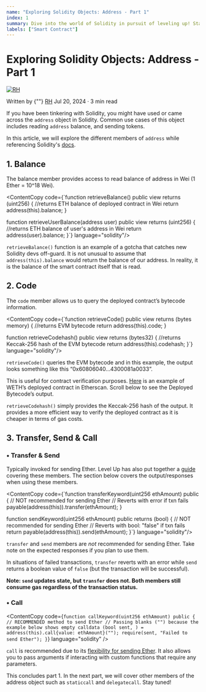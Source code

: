 ```yaml
---
name: "Exploring Solidity Objects: Address - Part 1"
index: 1
summary: Dive into the world of Solidity in pursuit of leveling up! Starting with Address object.
labels: ["Smart Contract"]
---
```



# Exploring Solidity Objects: Address - Part 1

<div className= "flex">
    <a href="https://x.com/rh_bdl" target="_blank" rel="noopener noreferrer">
        <img
        src="https://pbs.twimg.com/profile_images/1751242830398287872/8VKShh46.jpg"
        alt="RH"
        style={{ borderRadius: "50%", width: "52px", height: "52px" }}
        />
    </a>
    <div>
        <p style={{ margin: "0 0 2.5rem 1rem" }}>
            <span style={{ color: "#6A6A6A" }}>Written by {""}</span> <a href="https://x.com/rh_bdl" target="_blank" rel="noopener noreferrer" style={{ color: "black", fontWeight: "bold"}}>RH</a>
            <span style={{ display: "block", color: "#6A6A6A", fontSize: "13px" }}>Jul 20, 2024 · 3 min read</span>
        </p>
    </div>
</div>

If you have been tinkering with Solidity, you might have used or came across the `address` object in Solidity. Common use cases of this object includes reading `address` balance, and sending tokens.

In this article, we will explore the different members of `address` while referencing Solidity's [docs](https://docs.soliditylang.org/en/latest/cheatsheet.html#members-of-address).

## **1. Balance**

The balance member provides access to read balance of address in Wei (1 Ether = 10^18 Wei).

<ContentCopy code={`function retrieveBalance() public view returns (uint256) {
    //returns ETH balance of deployed contract in Wei
    return address(this).balance;
}

function retrieveUserBalance(address user) public view returns (uint256) {
    //returns ETH balance of user's address in Wei
    return address(user).balance;
}`} language="solidity"/>

`retrieveBalance()` function is an example of a gotcha that catches new Solidity devs off-guard. It is not unusual to assume that `address(this).balance` would return the balance of our address. In reality, it is the balance of the smart contract itself that is read.

## **2. Code**

The `code` member allows us to query the deployed contract’s bytecode information.

<ContentCopy code={`function retrieveCode() public view returns (bytes memory) {
    //returns EVM bytecode
    return address(this).code;
}

function retrieveCodehash() public view returns (bytes32) {
    //returns Keccak-256 hash of the EVM bytecode
    return address(this).codehash;
}`} language="solidity"/>

`retrieveCode()` queries the EVM bytecode and in this example, the output looks something like this “0x60806040…4300081a0033”.

This is useful for contract verification purposes. [Here](https://etherscan.io/token/0xc02aaa39b223fe8d0a0e5c4f27ead9083c756cc2#code) is an example of WETH’s deployed contract in Etherscan. Scroll below to see the Deployed Bytecode’s output.

`retrieveCodehash()` simply provides the Keccak-256 hash of the output. It provides a more efficient way to verify the deployed contract as it is cheaper in terms of gas costs.

## **3. Transfer, Send & Call**

### • Transfer & Send

Typically invoked for sending Ether. Level Up has also put together a [guide](<(https://www.levelupweb3.xyz/solidity/transacting-ether)>) covering these members. The section below covers the output/responses when using these members.

<ContentCopy code={`function transferKeyword(uint256 ethAmount) public {
    // NOT recommended for sending Ether
    // Reverts with error if txn fails
    payable(address(this)).transfer(ethAmount);
}

function sendKeyword(uint256 ethAmount) public returns (bool) {
    // NOT recommended for sending Ether
    // Reverts with bool: "false" if txn fails
    return payable(address(this)).send(ethAmount);
}`} language="solidity"/>

`transfer` and `send` members are _not_ recommended for sending Ether. Take note on the expected responses if you plan to use them.

In situations of failed transactions, `transfer` reverts with an error while `send` returns a boolean value of `false` (but the transaction will be successful).

**Note: `send` updates state, but `transfer` does not. Both members still consume gas regardless of the transaction status.**

### • Call

<ContentCopy
  code={`function callKeyword(uint256 ethAmount) public {
    // RECOMMENDED method to send Ether
    // Passing blanks ("") because the example below shows empty calldata
    (bool sent, ) = address(this).call{value: ethAmount}("");
    require(sent, "Failed to send Ether");
}`}
  language="solidity"
/>

`call` is recommended due to its [flexibility for sending Ether](https://forum.openzeppelin.com/t/should-we-never-use-the-transfer-function/38445). It also allows you to pass arguments if interacting with custom functions that require any parameters.

This concludes part 1. In the next part, we will cover other members of the address object such as `staticcall` and `delegatecall`. Stay tuned!
